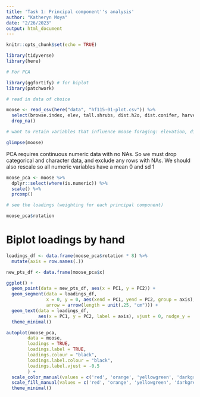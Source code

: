 ```yaml
---
title: 'Task 1: Principal component''s analysis'
author: "Katheryn Moya"
date: "2/26/2023"
output: html_document
---
```


```r
knitr::opts_chunk$set(echo = TRUE)

library(tidyverse)
library(here)

# For PCA

library(ggfortify) # for biplot
library(patchwork)
```



```r
# read in data of choice

moose <- read_csv(here("data", "hf115-01-plot.csv")) %>% 
  select(browse.index, elev, tall.shrubs, dist.h2o, dist.conifer, harvest.intensity, dist.dev) %>% 
  drop_na()

# want to retain variables that influence moose foraging: elevation, distance to water, distance to conifers, harvest intensity, distance to development

glimpse(moose)

```

PCA requires continuous numeric data with no NAs.  So we must drop categorical and character data, and exclude any rows with NAs.  We should also rescale so all numeric variables have a mean 0 and sd 1

```r
moose_pca <- moose %>% 
  dplyr::select(where(is.numeric)) %>% 
  scale() %>% 
  prcomp()
```

```r
# see the loadings (weighting for each principal component)

moose_pca$rotation
```

# Biplot loadings by hand

```r
loadings_df <- data.frame(moose_pca$rotation * 8) %>% 
  mutate(axis = row.names(.))

new_pts_df <- data.frame(moose_pca$x)

ggplot() +
  geom_point(data = new_pts_df, aes(x = PC1, y = PC2)) +
  geom_segment(data = loadings_df, 
               x = 0, y = 0, aes(xend = PC1, yend = PC2, group = axis),
               arrow = arrow(length = unit(.25, "cm"))) +
  geom_text(data = loadings_df,
            aes(x = PC1, y = PC2, label = axis), vjust = 0, nudge_y = .01) +
  theme_minimal()
```
```r
autoplot(moose_pca,
     	data = moose,
     	loadings = TRUE,
     	loadings.label = TRUE,
     	loadings.colour = "black",
     	loadings.label.colour = "black",
     	loadings.label.vjust = -0.5
     	) +
  scale_color_manual(values = c('red', 'orange', 'yellowgreen', 'darkgreen')) +
  scale_fill_manual(values = c('red', 'orange', 'yellowgreen', 'darkgreen')) +
  theme_minimal()
```


